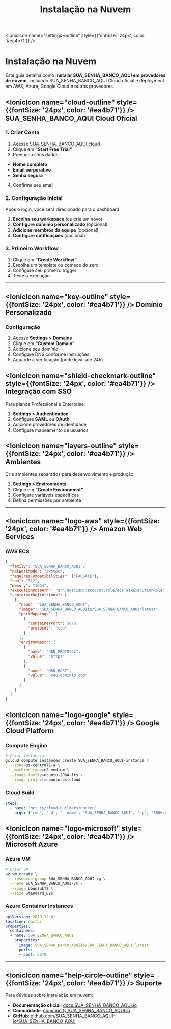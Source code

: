 ﻿---
sidebar_position: 3
title: Instalação na Nuvem
description: Como instalar e configurar SUA_SENHA_BANCO_AQUI em provedores de nuvem
keywords: [SUA_SENHA_BANCO_AQUI, cloud, nuvem, aws, azure, gcp, instalação]
---

<IonicIcon name="settings-outline" style={{fontSize: '24px', color: '#ea4b71'}} />

# Instalação na Nuvem

Este guia detalha como **instalar SUA_SENHA_BANCO_AQUI em provedores de nuvem**, incluindo SUA_SENHA_BANCO_AQUI Cloud oficial e deployment em AWS, Azure, Google Cloud e outros provedores.

## <IonicIcon name="cloud-outline" style={{fontSize: '24px', color: '#ea4b71'}} /> SUA_SENHA_BANCO_AQUI Cloud Oficial

### 1. Criar Conta

1. Acesse [SUA_SENHA_BANCO_AQUI.cloud](https://SUA_SENHA_BANCO_AQUI.cloud)
2. Clique em **"Start Free Trial"**
3. Preencha seus dados:

- **Nome completo**
- **Email corporativo**
- **Senha segura**

4. Confirme seu email

### 2. Configuração Inicial

Após o login, você será direcionado para o dashboard:

1. **Escolha seu workspace** (ou crie um novo)
2. **Configure domínio personalizado** (opcional)
3. **Adicione membros da equipe** (opcional)
4. **Configure notificações** (opcional)

### 3. Primeiro Workflow

1. Clique em **"Create Workflow"**
2. Escolha um template ou comece do zero
3. Configure seu primeiro trigger
4. Teste a execução

---

## <IonicIcon name="key-outline" style={{fontSize: '24px', color: '#ea4b71'}} /> Domínio Personalizado

### Configuração

1. Acesse **Settings > Domains**
2. Clique em **"Custom Domain"**
3. Adicione seu domínio
4. Configure DNS conforme instruções
5. Aguarde a verificação (pode levar até 24h)

## <IonicIcon name="shield-checkmark-outline" style={{fontSize: '24px', color: '#ea4b71'}} /> Integração com SSO

Para planos Professional e Enterprise:

1. **Settings > Authentication**
2. Configure **SAML** ou **OAuth**
3. Adicione provedores de identidade
4. Configure mapeamento de usuários

## <IonicIcon name="layers-outline" style={{fontSize: '24px', color: '#ea4b71'}} /> Ambientes

Crie ambientes separados para desenvolvimento e produção:

1. **Settings > Environments**
2. Clique em **"Create Environment"**
3. Configure variáveis específicas
4. Defina permissões por ambiente

---

## <IonicIcon name="logo-aws" style={{fontSize: '24px', color: '#ea4b71'}} /> Amazon Web Services

### AWS ECS

```json
{
  "family": "SUA_SENHA_BANCO_AQUI",
  "networkMode": "awsvpc",
  "requiresCompatibilities": ["FARGATE"],
  "cpu": "512",
  "memory": "1024",
  "executionRoleArn": "arn:aws:iam::account:role/ecsTaskExecutionRole",
  "containerDefinitions": [
    {
      "name": "SUA_SENHA_BANCO_AQUI",
      "image": "SUA_SENHA_BANCO_AQUIio/SUA_SENHA_BANCO_AQUI:latest",
      "portMappings": [
        {
          "containerPort": 5678,
          "protocol": "tcp"
        }
      ],
      "environment": [
        {
          "name": "N8N_PROTOCOL",
          "value": "https"
        },
        {
          "name": "N8N_HOST",
          "value": "seu-dominio.com"
        }
      ]
    }
  ]
}
```

## <IonicIcon name="logo-google" style={{fontSize: '24px', color: '#ea4b71'}} /> Google Cloud Platform

### Compute Engine

```bash
# Criar instância
gcloud compute instances create SUA_SENHA_BANCO_AQUI-instance \
  --zone=us-central1-a \
  --machine-type=e2-medium \
  --image-family=ubuntu-2004-lts \
  --image-project=ubuntu-os-cloud
```

### Cloud Build

```yaml
steps:
  - name: 'gcr.io/cloud-builders/docker'
    args: ['run', '-d', '--name', 'SUA_SENHA_BANCO_AQUI', '-p', '8080:5678', 'SUA_SENHA_BANCO_AQUIio/SUA_SENHA_BANCO_AQUI']
```

## <IonicIcon name="logo-microsoft" style={{fontSize: '24px', color: '#ea4b71'}} /> Microsoft Azure

### Azure VM

```bash
# Criar VM
az vm create \
  --resource-group SUA_SENHA_BANCO_AQUI-rg \
  --name SUA_SENHA_BANCO_AQUI-vm \
  --image UbuntuLTS \
  --size Standard_B2s
```

### Azure Container Instances

```yaml
apiVersion: 2019-12-01
location: eastus
properties:
  containers:
  - name: SUA_SENHA_BANCO_AQUI
    properties:
      image: SUA_SENHA_BANCO_AQUIio/SUA_SENHA_BANCO_AQUI:latest
      ports:
      - port: 5678
```

---

## <IonicIcon name="help-circle-outline" style={{fontSize: '24px', color: '#ea4b71'}} /> Suporte

Para dúvidas sobre instalação em nuvem:

- **Documentação oficial**: [docs.SUA_SENHA_BANCO_AQUI.io](https://docs.SUA_SENHA_BANCO_AQUI.io)
- **Comunidade**: [community.SUA_SENHA_BANCO_AQUI.io](https://community.SUA_SENHA_BANCO_AQUI.io)
- **GitHub**: [github.com/SUA_SENHA_BANCO_AQUI-io/SUA_SENHA_BANCO_AQUI](https://github.com/SUA_SENHA_BANCO_AQUI-io/SUA_SENHA_BANCO_AQUI)
